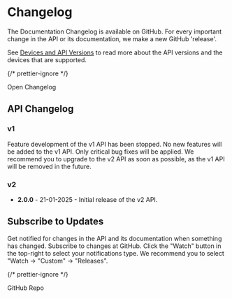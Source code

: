 
# Changelog

The Documentation Changelog is available on GitHub. For every important change in the API or its documentation, we make a new GitHub 'release'.

See [Devices and API Versions](/docs/introduction#devices) to read more about the API versions and the devices that are supported.

{/* prettier-ignore */}
<Link className='button button--primary' to='https://github.com/homewizard/api-documentation/releases'>Open Changelog</Link>

## API Changelog

### v1

Feature development of the v1 API has been stopped. No new features will be added to the v1 API. Only critical bug fixes will be applied. We recommend you to upgrade to the v2 API as soon as possible, as the v1 API will be removed in the future.

### v2

-   **2.0.0** - 21-01-2025 - Initial release of the v2 API.

## Subscribe to Updates

Get notified for changes in the API and its documentation when something has changed. Subscribe to changes at GitHub. Click the "Watch" button in the top-right to select your notifications type. We recommend you to select "Watch → "Custom" → "Releases".

{/* prettier-ignore */}
<Link className='button button--primary' to='https://github.com/homewizard/api-documentation'>GitHub Repo</Link>
